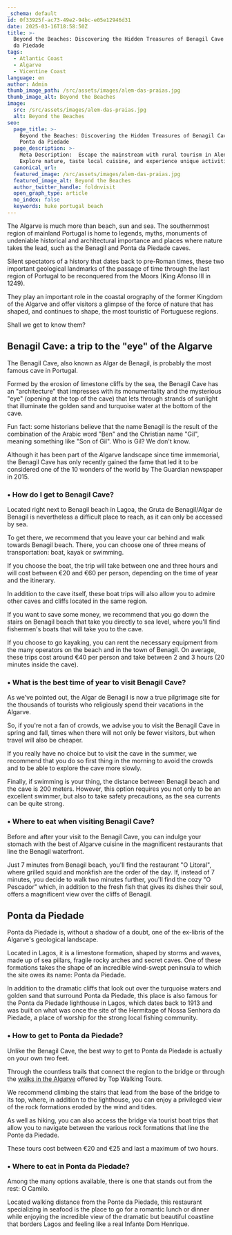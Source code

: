 ```yaml
---
_schema: default
id: 0f33925f-ac73-49e2-94bc-e05e12946d31
date: 2025-03-16T18:58:50Z
title: >-
  Beyond the Beaches: Discovering the Hidden Treasures of Benagil Cave and Ponta
  da Piedade
tags:
  - Atlantic Coast
  - Algarve
  - Vicentine Coast
language: en
author: Admin
thumb_image_path: /src/assets/images/alem-das-praias.jpg
thumb_image_alt: Beyond the Beaches
image:
  src: /src/assets/images/alem-das-praias.jpg
  alt: Beyond the Beaches
seo:
  page_title: >-
    Beyond the Beaches: Discovering the Hidden Treasures of Benagil Cave and
    Ponta da Piedade
  page_description: >-
    Meta Description:  Escape the mainstream with rural tourism in Alentejo.
    Explore nature, taste local cuisine, and experience unique activitie
  canonical_url:
  featured_image: /src/assets/images/alem-das-praias.jpg
  featured_image_alt: Beyond the Beaches
  author_twitter_handle: foldnvisit
  open_graph_type: article
  no_index: false
  keywords: huke portugal beach
---
```

The Algarve is much more than beach, sun and sea. The southernmost region of
mainland Portugal is home to legends, myths, monuments of undeniable historical
and architectural importance and places where nature takes the lead, such as the
Benagil and Ponta da Piedade caves.

Silent spectators of a history that dates back to pre-Roman times, these two
important geological landmarks of the passage of time through the last region of
Portugal to be reconquered from the Moors (King Afonso III in 1249).

They play an important role in the coastal orography of the former Kingdom of
the Algarve and offer visitors a glimpse of the force of nature that has shaped,
and continues to shape, the most touristic of Portuguese regions.

Shall we get to know them?

## **Benagil Cave: a trip to the "eye" of the Algarve**

The Benagil Cave, also known as Algar de Benagil, is probably the most famous
cave in Portugal.

Formed by the erosion of limestone cliffs by the sea, the Benagil Cave has an
"architecture" that impresses with its monumentality and the mysterious "eye"
(opening at the top of the cave) that lets through strands of sunlight that
illuminate the golden sand and turquoise water at the bottom of the cave.

Fun fact: some historians believe that the name Benagil is the result of the
combination of the Arabic word "Ben" and the Christian name "Gil", meaning
something like "Son of Gil". Who is Gil? We don't know.

Although it has been part of the Algarve landscape since time immemorial, the
Benagil Cave has only recently gained the fame that led it to be considered one
of the 10 wonders of the world by The Guardian newspaper in 2015.

### **• How do I get to Benagil Cave?**

Located right next to Benagil beach in Lagoa, the Gruta de Benagil/Algar de
Benagil is nevertheless a difficult place to reach, as it can only be accessed
by sea.

To get there, we recommend that you leave your car behind and walk towards
Benagil beach. There, you can choose one of three means of transportation: boat,
kayak or swimming.

If you choose the boat, the trip will take between one and three hours and will
cost between €20 and €60 per person, depending on the time of year and the
itinerary.

In addition to the cave itself, these boat trips will also allow you to admire
other caves and cliffs located in the same region.

If you want to save some money, we recommend that you go down the stairs on
Benagil beach that take you directly to sea level, where you'll find fishermen's
boats that will take you to the cave.

If you choose to go kayaking, you can rent the necessary equipment from the many
operators on the beach and in the town of Benagil. On average, these trips cost
around €40 per person and take between 2 and 3 hours (20 minutes inside the
cave).

### **• What is the best time of year to visit Benagil Cave?**

As we've pointed out, the Algar de Benagil is now a true pilgrimage site for the
thousands of tourists who religiously spend their vacations in the Algarve.

So, if you're not a fan of crowds, we advise you to visit the Benagil Cave in
spring and fall, times when there will not only be fewer visitors, but when
travel will also be cheaper.

If you really have no choice but to visit the cave in the summer, we recommend
that you do so first thing in the morning to avoid the crowds and to be able to
explore the cave more slowly.

Finally, if swimming is your thing, the distance between Benagil beach and the
cave is 200 meters. However, this option requires you not only to be an
excellent swimmer, but also to take safety precautions, as the sea currents can
be quite strong.



### **• Where to eat when visiting Benagil Cave?**

Before and after your visit to the Benagil Cave, you can indulge your stomach
with the best of Algarve cuisine in the magnificent restaurants that line the
Benagil waterfront.

Just 7 minutes from Benagil beach, you'll find the restaurant "O Litoral", where
grilled squid and monkfish are the order of the day. If, instead of 7 minutes,
you decide to walk two minutes further, you'll find the cozy "O Pescador" which,
in addition to the fresh fish that gives its dishes their soul, offers a
magnificent view over the cliffs of Benagil.

## **Ponta da Piedade**

Ponta da Piedade is, without a shadow of a doubt, one of the ex-libris of the
Algarve's geological landscape.

Located in Lagos, it is a limestone formation, shaped by storms and waves, made
up of sea pillars, fragile rocky arches and secret caves. One of these
formations takes the shape of an incredible wind-swept peninsula to which the
site owes its name: Ponta da Piedade.

In addition to the dramatic cliffs that look out over the turquoise waters and
golden sand that surround Ponta da Piedade, this place is also famous for the
Ponta da Piedade lighthouse in Lagos, which dates back to 1913 and was built on
what was once the site of the Hermitage of Nossa Senhora da Piedade, a place of
worship for the strong local fishing community.

### **• How to get to Ponta da Piedade?**

Unlike the Benagil Cave, the best way to get to Ponta da Piedade is actually on
your own two feet.

Through the countless trails that connect the region to the bridge or through
the
[walks in the Algarve](https://topwalkingtoursportugal.com/hiking-algarve-vicentine-southeast-portugal-coast)
offered by Top Walking Tours.

We recommend climbing the stairs that lead from the base of the bridge to its
top, where, in addition to the lighthouse, you can enjoy a privileged view of
the rock formations eroded by the wind and tides.

As well as hiking, you can also access the bridge via tourist boat trips that
allow you to navigate between the various rock formations that line the Ponte da
Piedade.

These tours cost between €20 and €25 and last a maximum of two hours.

### **• Where to eat in Ponta da Piedade?**

Among the many options available, there is one that stands out from the rest: O
Camilo.

Located walking distance from the Ponte da Piedade, this restaurant specializing
in seafood is the place to go for a romantic lunch or dinner while enjoying the
incredible view of the dramatic but beautiful coastline that borders Lagos and
feeling like a real Infante Dom Henrique.